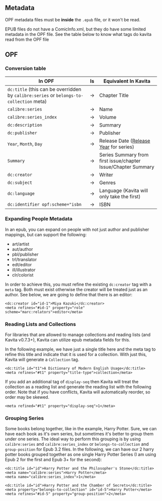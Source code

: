 
## Metadata

<Callout type="info">OPF metadata files must be **inside** the `.epub` file, or it won't be read.</Callout>

EPUB files do not have a ComicInfo.xml, but they do have some limited metadata in the OPF file.
See the table below to know what tags do kavita read from the OPF file

## OPF

### Conversion table

| In OPF                                                                                         | Is | Equivalent In Kavita                                                           |
|------------------------------------------------------------------------------------------------|----|--------------------------------------------------------------------------------|
| `dc:title` (this can be overridden by `calibre:series` or `belongs-to-collection` meta)        | →  | Chapter Title                                                                  |
| `calibre:series`                                                                               | →  | Name                                                                           |
| `calibre:series_index`                                                                         | →  | Volume                                                                         |
| `dc:description`                                                                               | →  | Summary                                                                        |
| `dc:publisher`                                                                                 | →  | Publisher                                                                      |
| `Year`, `Month`, `Day`                                                                         | →  | Release Date ([Release Year](/guides/metadata/comics#release-year) for series) |
| `Summary`                                                                                      | →  | Series Summary from first issue/chapter Issue/Chapter Summary                  |
| `dc:creator`                                                                                   | →  | Writer                                                                         |
| `dc:subject`                                                                                   | →  | Genres                                                                         |
| `dc:language`                                                                                  | →  | Language (Kavita will only take the first)                                     |
| `dc:identifier opf:scheme="isbn`                                                               | →  | ISBN                                                                           |


### Expanding People Metadata
In an epub, you can expand on people with not just author and publisher mappings, but can support the following:
* art/artist
* aut/author
* pbl/publisher
* trl/translator
* edt/editor
* ill/illustrator
* clr/colorist

In order to achieve this, you must refine the existing `dc:creator` tag with a `meta` tag. Both must exist otherwise the creator will be treated just as an author. See below, we are going to define that there is an editor:

```
<dc:creator id="id-1">Miya Kazuki</dc:creator>
<meta refines="#id-1" property="role" scheme="marc:relators">editor</meta>
```

### Reading Lists and Collections
For libraries that are allowed to manage collections and reading lists (and Kavita v0.7.3+), Kavita can utilize epub metadata fields for this.

In the following example, we have just a single title here and the meta tag to refine this title and indicate that it is used for a collection. With just this, Kavita will generate a `Collection` tag.

```
<dc:title id="t1">A Dictionary of Modern English Usage</dc:title>
<meta refines="#t1" property="title-type">collection</meta>
```

If you add an additional tag of `display-seq` then Kavita will treat the collection as a reading list and generate the reading list with the following order. Note that if you have conflicts, Kavita will automatically reorder, so order may be skewed. 

```
<meta refined="#t1" property="display-seq">1</meta>
```

### Grouping Series
Some books belong together, like in the example, Harry Potter. Sure, we can have each book as it's own series, but sometimes it's better to group them under one series. The ideal way to perform this grouping is by using `calibre:series` and `calibre:series_index` or `belongs-to-collection` and `group-position` for Epub 3.2 files. In the following, we can have our 2 harry potter books grouped together as one single Harry Potter Series (I am using Epub 2 for the first and Epub 3+ for the second):

```
<dc:title id="id">Harry Potter and the Philosopher's Stone</dc:title>
<meta name="calibre:series">Harry Potter</meta>
<meta name="calibre:series_index">1</meta>
```

```
<dc:title id="id">Harry Potter and the Chamber of Secrets</dc:title>
<meta property="belongs-to-collection" id="id-5">Harry Potter</meta>
<meta refines="#id-5" property="group-position">2</meta>
```